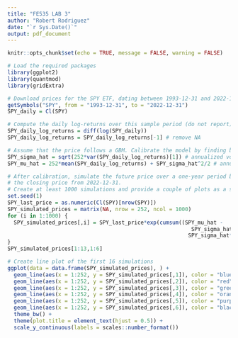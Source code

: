 ```yaml
---
title: "FE535 LAB 3"
author: "Robert Rodriguez"
date: "`r Sys.Date()`"
output: pdf_document
---
```


```r
knitr::opts_chunk$set(echo = TRUE, message = FALSE, warning = FALSE)
```

```r
# Load the required packages
library(ggplot2)
library(quantmod)
library(gridExtra)
```

```r
# Download prices for the SPY ETF, dating between 1993-12-31 and 2022-12-31
getSymbols("SPY", from = "1993-12-31", to = "2022-12-31")
SPY_daily = Cl(SPY)
```

```r
# Compute the daily log-returns over this sample period (do not report)
SPY_daily_log_returns = diff(log(SPY_daily))
SPY_daily_log_returns = SPY_daily_log_returns[-1] # remove NA
```


```r
# Assume that the price follows a GBM. Calibrate the model by finding both mu and sigma (hats)
SPY_sigma_hat = sqrt(252*var(SPY_daily_log_returns)[1]) # annualized volatility
SPY_mu_hat = 252*mean(SPY_daily_log_returns) + SPY_sigma_hat^2/2 # annualized expected log return
```

```r
# After calibration, simulate the future price over a one-year period based on 
# the closing price from 2022-12-31.
# Create at least 1000 simulations and provide a couple of plots as a summary.
set.seed(1)
SPY_last_price = as.numeric(Cl(SPY)[nrow(SPY)])
SPY_simulated_prices = matrix(NA, nrow = 252, ncol = 1000)
for (i in 1:1000) {
  SPY_simulated_prices[,i] = SPY_last_price*exp(cumsum((SPY_mu_hat - 
                                                          SPY_sigma_hat^2/2) + 
                                                         SPY_sigma_hat*rnorm(252)))
}
SPY_simulated_prices[1:13,1:6]

# Create line plot of the first 16 simulations
ggplot(data = data.frame(SPY_simulated_prices), ) +
  geom_line(aes(x = 1:252, y = SPY_simulated_prices[,1]), color = "blue") +
  geom_line(aes(x = 1:252, y = SPY_simulated_prices[,2]), color = "red") +
  geom_line(aes(x = 1:252, y = SPY_simulated_prices[,3]), color = "green") +
  geom_line(aes(x = 1:252, y = SPY_simulated_prices[,4]), color = "orange") +
  geom_line(aes(x = 1:252, y = SPY_simulated_prices[,5]), color = "purple") +
  geom_line(aes(x = 1:252, y = SPY_simulated_prices[,6]), color = "black") +
  theme_bw() +
  theme(plot.title = element_text(hjust = 0.5)) +
  scale_y_continuous(labels = scales::number_format())
```
